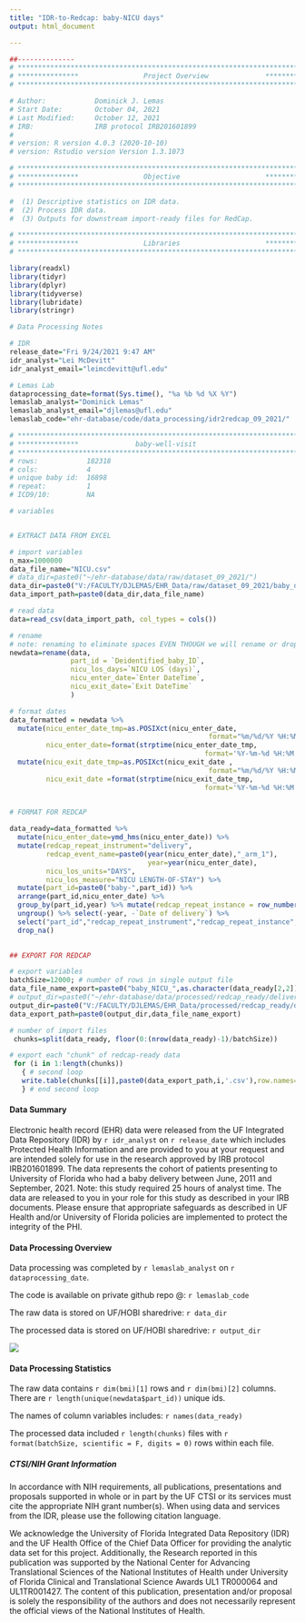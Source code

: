 ```yaml
---
title: "IDR-to-Redcap: baby-NICU days"
output: html_document

---
```


```r
##-------------- 
# **************************************************************************** #
# ***************                Project Overview              *************** #
# **************************************************************************** #

# Author:            Dominick J. Lemas 
# Start Date:        October 04, 2021 
# Last Modified:     October 12, 2021 
# IRB:               IRB protocol IRB201601899 
#                    
# version: R version 4.0.3 (2020-10-10)
# version: Rstudio version Version 1.3.1073 

# **************************************************************************** #
# ***************                Objective                     *************** #
# **************************************************************************** #

#  (1) Descriptive statistics on IDR data. 
#  (2) Process IDR data. 
#  (3) Outputs for downstream import-ready files for RedCap. 


```

```r

# **************************************************************************** #
# ***************                Libraries                     *************** #
# **************************************************************************** #

library(readxl)
library(tidyr)
library(dplyr)
library(tidyverse)
library(lubridate)
library(stringr)

```

```r
# Data Processing Notes

# IDR
release_date="Fri 9/24/2021 9:47 AM"
idr_analyst="Lei McDevitt"
idr_analyst_email="leimcdevitt@ufl.edu"

# Lemas Lab
dataprocessing_date=format(Sys.time(), "%a %b %d %X %Y")
lemaslab_analyst="Dominick Lemas"
lemaslab_analyst_email="djlemas@ufl.edu"
lemaslab_code="ehr-database/code/data_processing/idr2redcap_09_2021/"

```


```r

# **************************************************************************** #
# ***************              baby-well-visit                                             
# **************************************************************************** #
# rows:            182318      
# cols:            4 
# unique baby id:  16898
# repeat:          1
# ICD9/10:         NA

# variables


# EXTRACT DATA FROM EXCEL

# import variables
n_max=1000000
data_file_name="NICU.csv"
# data_dir=paste0("~/ehr-database/data/raw/dataset_09_2021/")
data_dir=paste0("V:/FACULTY/DJLEMAS/EHR_Data/raw/dataset_09_2021/baby_data/")
data_import_path=paste0(data_dir,data_file_name)

# read data
data=read_csv(data_import_path, col_types = cols()) 

# rename
# note: renaming to eliminate spaces EVEN THOUGH we will rename or drop later.
newdata=rename(data, 
               part_id = `Deidentified_baby_ID`, 
               nicu_los_days=`NICU LOS (days)`,
               nicu_enter_date=`Enter DateTime`, 
               nicu_exit_date=`Exit DateTime`
               )

# format dates
data_formatted = newdata %>%
  mutate(nicu_enter_date_tmp=as.POSIXct(nicu_enter_date, 
                                                 format="%m/%d/%Y %H:%M"),
         nicu_enter_date=format(strptime(nicu_enter_date_tmp, 
                                                format='%Y-%m-%d %H:%M:%S'), '%Y-%m-%d %I:%M:%S %p')) %>%  select(-nicu_enter_date_tmp) %>%
  mutate(nicu_exit_date_tmp=as.POSIXct(nicu_exit_date , 
                                                 format="%m/%d/%Y %H:%M"),
         nicu_exit_date =format(strptime(nicu_exit_date_tmp, 
                                                format='%Y-%m-%d %H:%M:%S'), '%Y-%m-%d %I:%M:%S %p')) %>%  select(-nicu_exit_date_tmp)
  

# FORMAT FOR REDCAP

data_ready=data_formatted %>%
  mutate(nicu_enter_date=ymd_hms(nicu_enter_date)) %>%
  mutate(redcap_repeat_instrument="delivery",
         redcap_event_name=paste0(year(nicu_enter_date),"_arm_1"),
                                  year=year(nicu_enter_date),
         nicu_los_units="DAYS",
         nicu_los_measure="NICU LENGTH-OF-STAY") %>%
  mutate(part_id=paste0("baby-",part_id)) %>%
  arrange(part_id,nicu_enter_date) %>%
  group_by(part_id,year) %>% mutate(redcap_repeat_instance = row_number()) %>%
  ungroup() %>% select(-year, -`Date of delivery`) %>%
  select("part_id","redcap_repeat_instrument","redcap_repeat_instance","redcap_event_name",everything()) %>%
  drop_na()
  

## EXPORT FOR REDCAP

# export variables
batchSize=12000; # number of rows in single output file
data_file_name_export=paste0("baby_NICU_",as.character(data_ready[2,2]))
# output_dir=paste0("~/ehr-database/data/processed/redcap_ready/delivery/")
output_dir=paste0("V:/FACULTY/DJLEMAS/EHR_Data/processed/redcap_ready/delivery/")
data_export_path=paste0(output_dir,data_file_name_export)

# number of import files
 chunks=split(data_ready, floor(0:(nrow(data_ready)-1)/batchSize))

# export each "chunk" of redcap-ready data
 for (i in 1:length(chunks))
   { # second loop
   write.table(chunks[[i]],paste0(data_export_path,i,'.csv'),row.names=F,na = "", sep=",")
   } # end second loop        

```

#### __Data Summary__
Electronic health record (EHR) data were released from the UF Integrated Data Repository (IDR) by `r idr_analyst` on `r release_date` which includes Protected Health Information and are provided to you at your request and are intended solely for use in the research approved by IRB protocol IRB201601899. The data represents the cohort of patients presenting to University of Florida who had a baby delivery between June, 2011 and September, 2021. Note: this study required 25 hours of analyst time. The data are released to you in your role for this study as described in your IRB documents. Please ensure that appropriate safeguards as described in UF Health and/or University of Florida policies are implemented to protect the integrity of the PHI.

#### __Data Processing Overview__
Data processing was completed by `r lemaslab_analyst` on `r dataprocessing_date`. 

The code is available on private github repo @: `r lemaslab_code`

The raw data is stored on UF/HOBI sharedrive: `r data_dir`

The processed data is stored on UF/HOBI sharedrive: `r output_dir`

![](data_processing_workflow.png)

#### __Data Processing Statistics__

The raw data contains `r dim(bmi)[1]` rows and `r dim(bmi)[2]` columns. There are `r length(unique(newdata$part_id))` unique ids. 

The names of column variables includes: `r names(data_ready)`

The processed data included `r length(chunks)` files with `r format(batchSize, scientific = F, digits = 0)` rows within each file.

##### __CTSI/NIH Grant Information__

In accordance with NIH requirements, all publications, presentations and proposals supported in whole or in part by the UF CTSI or its services must cite the appropriate NIH grant number(s). When using data and services from the IDR, please use the following citation language.

We acknowledge the University of Florida Integrated Data Repository (IDR) and the UF Health Office of the Chief Data Officer for providing the analytic data set for this project. Additionally, the Research reported in this publication was supported by the National Center for Advancing Translational Sciences of the National Institutes of Health under University of Florida Clinical and Translational Science Awards UL1 TR000064 and UL1TR001427. The content of this publication, presentation and/or proposal is solely the responsibility of the authors and does not necessarily represent the official views of the National Institutes of Health.

